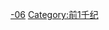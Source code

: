{{Catnav|頁面分類|历史|歷史學|年代学|世纪}}
{{Catnav|頁面分類|人文學科|歷史學|年代学|世纪}}

{{catmore}}

{{世纪分类|前6|前7|前5}}

<!-- interwiki -->
{{Commonscat|6th century BC}}

[[Category:世纪|-06]]
[[Category:前1千纪|Category:前1千纪]]
